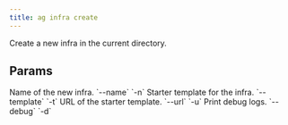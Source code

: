 ```yaml
---
title: ag infra create
---
```


Create a new infra in the current directory.

## Params

<ResponseField name="name" type="str">
  Name of the new infra. `--name` `-n`
</ResponseField>
<ResponseField name="template" type="str">
  Starter template for the infra. `--template` `-t`
</ResponseField>
<ResponseField name="url" type="str">
  URL of the starter template. `--url` `-u`
</ResponseField>
<ResponseField name="print_debug_log" type="bool">
  Print debug logs. `--debug` `-d`
</ResponseField>
